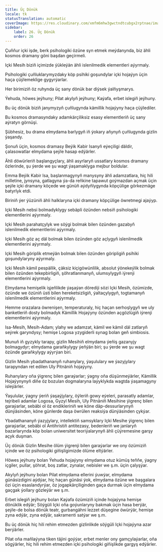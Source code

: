 ```yaml
---
title: Üç Dönük
locale: tk
statusTranslation: automatic
coverImage: https://res.cloudinary.com/xmfm6mhw3gwctndtcubgx2rptnae/image/upload/v1741354419/small_cover_la_gran_rebelion_28716e29d2.webp
sidebar:
    label: 26. Üç Dönük
    order: 26
---
```

Çuňňur içki işde, berk psihologiki özüne syn etmek meýdanynda, biz ähli kosmos dramany göni başdan geçirmeli.

Içki Mesih biziň içimizde ýükleýän ähli islenilmedik elementleri aýyrmaly.

Psihologiki çuňluklarymyzdaky köp psihiki goşundylar içki hojaýyn üçin haça çüýlemeklige gygyrýarlar.

Her birimiziň öz ruhynda üç sany dönük bar diýsek ýalňyşmarys.

Ýehuda, höwes jeýhuny; Pilat akylyň jeýhuny; Kaýafa, erbet islegiň jeýhuny.

Bu üç dönük biziň janymyzyň çuňlugynda kämillik hojaýyny haça çüýlediler.

Bu kosmos dramasyndaky adamkärçiliksiz esasy elementleriň üç sany aýratyn görnüşi.

Şübhesiz, bu drama elmydama barlygyň iň ýokary aňynyň çuňlugynda gizlin ýaşandy.

Şonuň üçin, kosmos dramasy Beýik Kabir Isanyň eýeçiligi däldir, çalasowatlar elmydama şeýle hasap edýärler.

Ähli döwürleriň başlangyçlary, ähli asyrlaryň ussatlary kosmos dramany özlerinde, şu ýerde we şu wagt ýaşamaklyga mejbur boldular.

Emma Beýik Kabir Isa, başlanmagynyň manysyny ähli adamzatlara, hiç hili milletine, jynsyna, gatlagyna ýa-da reňkine tapawut goýmazdan açmak üçin şeýle içki dramany köçede we günüň aýdyňlygynda köpçülige görkezmäge batyrlyk etdi.

Biriniň ýer ýüzüniň ähli halklaryna içki dramany köpçülige öwretmegi ajaýyp.

Içki Mesih nebsi bolmadyklygy sebäpli özünden nebsiň psihologiki elementlerini aýyrmaly.

Içki Mesih parahatçylyk we söýgi bolmak bilen özünden gazabyň islenilmedik elementlerini aýyrmaly.

Içki Mesih göz aç däl bolmak bilen özünden göz açlygyň islenilmedik elementlerini aýyrmaly.

Içki Mesih göriplik etmeýän bolmak bilen özünden göripligiň psihiki goşundylaryny aýyrmaly.

Içki Mesih kämil pespällik, çäksiz kiçigöwünlilik, absolut ýönekeýlik bolmak bilen özünden tekepbirligiň, şöhratlanmanyň, ulumsylygyň iýrenji elementlerini aýyrmaly.

Elmydama hemişelik işjeňlikde ýaşaýan dörediji sözi Içki Mesih, özümizde, özünde we özüniň üsti bilen hereketsizligiň, ýaltaçylygyň, togtamanyň islenilmedik elementlerini aýyrmaly.

Hemme orazalara öwrenişen, temperaturaly, hiç haçan serhoşlygyň we uly banketleriň dosty bolmadyk Kämillik Hojaýyny özünden açgözlügiň iýrenji elementlerini aýyrmaly.

Isa-Mesih, Mesih-Adam; ylahy we adamzat, kämil we kämil däl zatlaryň seýrek garyndysy; hemişe Logosa yzygiderli synag bolan geň simbiosis.

Munuň iň gyzykly tarapy, gizlin Mesihiň elmydama ýeňiş gazanyjy bolmagydyr; elmydama garaňkylygy ýeňýän biri; şu ýerde we şu wagt özünde garaňkylygy aýyrýan biri.

Gizlin Mesih ybadathananyň ruhanylary, ýaşululary we ýazyjylary tarapyndan ret edilen Uly Pitnäniň hojaýyny.

Ruhanylary oňa ýigrenç bilen garaýarlar; ýagny oňa düşünmeýärler, Kämillik Hojaýynynyň diňe öz bozulan dogmalaryna laýyklykda wagtda ýaşamagyny isleýärler.

Ýaşulular, ýagny ýeriň ýaşaýjylary, öýleriň gowy eýeleri, parasatly adamlar, tejribeli adamlar Logosa, Gyzyl Mesih, Uly Pitnäniň Mesihine ýigrenç bilen garaýarlar, sebäbi ol öz endikleriniň we köne däp-dessurlarynyň dünýäsinden, köne günlerde daşa öwrülen reaksiýa dünýäsinden çykýar.

Ybadathananyň ýazyjylary, intellektiň samsyklary Içki Mesihe ýigrenç bilen garaýarlar, sebäbi ol Antihristiň antitezasy, bedenleriň we janlaryň bazarlarynda köp bolan uniwersitet teoriýalarynyň ähli çüýremesine garşy açyk duşman.

Üç dönük Gizlin Mesihe ölüm ýigrenji bilen garaýarlar we ony özümiziň içinde we öz psihologiki giňişligimizde ölüme eltýärler.

Höwes jeýhuny bolan Ýehuda hojaýyny elmydama otuz kümüş teňňe, ýagny içgiler, pullar, şöhrat, boş zatlar, zynalar, nebisler we ş.m. üçin çalyşýar.

Akylyň jeýhuny bolan Pilat elmydama ellerini ýuwýar, elmydama günäsizdigini aýdýar, hiç haçan günäsi ýok, elmydama özüne we başgalara özi üçin esaslandyrýar, öz jogapkärçiliginden gaça durmak üçin elmydama gaçgak ýollary gözleýär we ş.m.

Erbet islegiň jeýhuny bolan Kaýafa özümiziň içinde hojaýyna hemişe dönüklik edýär; Söýgüli Içki oňa goýunlaryny bakmak üçin hasa berýär, şeýle-de bolsa dönük teatr, gurbangähni lezzet düşegine öwürýär, hemişe zyna edýär, zyna edýär, sakramenti satýar we ş.m.

Bu üç dönük hiç hili rehim etmezden gizlinlikde söýgüli Içki hojaýyna azar berýärler.

Pilat oňa maňlaýyna tiken täjini goýýar, erbet menler ony gamçylaýarlar, oňa sögýärler, hiç hili rehim etmezden içki psihologiki giňişlikde gargyş edýärler.

